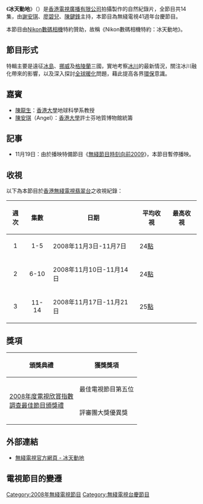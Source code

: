 {{無綫節目
| 中文節目名=冰天動地
| 英文節目名={{lang|en|Vanishing Glacier}}
| 翡翠台首播日期=2008年11月3日－11月21日
| 翡翠台首播時間={{nowrap|逢星期一至五 22:35－23:05（連廣告）<br/>11月19日（週三）暫停播映}}
| 高清翡翠台首播日期=2008年11月3日－11月21日
| 高清翡翠台首播時間={{nowrap|逢星期一至五 22:35－23:05（連廣告）<br/>11月19日（週三）暫停播映}}
| 監製=[[霍澤基|霍澤基]]
| 製作統籌=[[劉小芳|劉小芳]]
| 編審=[[李天佑|李天佑]]
| 集數=14
| 類型=自然紀錄片
| 製作公司=[[香港|香港]][[電視廣播有限公司|電視廣播有限公司]]
| 主持=[[謝安琪|謝安琪]]、[[廖碧兒|廖碧兒]]、[[陳鍵鋒|陳鍵鋒]]<br/>嘉賓主持：[[陳志雲|陳志雲]]
| 演出=[[陳龍生|陳龍生]]、[[陳安琪|陳安琪]]（嘉賓）
| 主題音樂=冰天動地
| 作曲=[[鄧智偉|鄧智偉]]（兼編曲）
| 網頁=http://travel.tvb.com/vanishingglacier/
}}
《'''冰天動地'''》（{{lang-en|'''Vanishing Glacier'''}}）是[[香港|香港]][[電視廣播有限公司|電視廣播有限公司]]拍攝製作的自然紀錄片，全節目共14集，由[[謝安琪|謝安琪]]、[[廖碧兒|廖碧兒]]、[[陳鍵鋒|陳鍵鋒]]主持，本節目為無綫電視41週年台慶節目。

本節目由[[Nikon|Nikon]][[數碼相機|數碼相機]]特約贊助，故稱《Nikon數碼相機特約：冰天動地》。

==節目形式==
特輯主要是遠征[[冰島|冰島]]、[[挪威|挪威]]及[[格陵蘭|格陵蘭]]三國，實地考察[[冰川|冰川]]的最新情況，關注冰川融化帶來的影響，以及深入探討[[全球暖化|全球暖化]]問題，藉此提高各界[[環保|環保]]意識。

==嘉賓==
*[[陳龍生|陳龍生]]：[[香港大學|香港大學]]地球科學系教授
*[[陳安琪|陳安琪]]（Angel）：[[香港大學|香港大學]]許士芬地質博物館統籌

==記事==
*11月19日：由於播映特備節目《[[2009無綫節目巡禮|無綫節目時刻向前2009]]》，本節目暫停播映。

==收視==
以下為本節目於[[香港|香港]][[電視廣播有限公司|無綫電視]][[翡翠台|翡翠台]]之收視紀錄：
{|class=wikitable style="font-size: 14px;"
!週次!!集數!!日期!!平均收視!!最高收視
|-
|align=center| 1 ||align=center| 1-5 || 2008年11月3日-11月7日 || 24[[收視點|點]] || 
|-
|align=center| 2 ||align=center| 6-10 || 2008年11月10日-11月14日 || 24[[收視點|點]] || 
|-
|align=center| 3 ||align=center| 11-14 || 2008年11月17日-11月21日 || 25[[收視點|點]] || 
|}

==獎項==
{| class="wikitable"
|-
!頒獎典禮||獲獎獎項
|-
|rowspan="2"|[[2008年度電視欣賞指數調查最佳節目頒獎禮得獎名單|2008年度電視欣賞指數<br/>調查最佳節目頒獎禮]]||最佳電視節目第五位
|-
|評審團大獎優異獎
|}

==外部連結==
*[http://travel.tvb.com/vanishingglacier/ 無綫電視官方網頁 - 冰天動地]{{Wayback|url=http://travel.tvb.com/vanishingglacier/ |date=20081106154735 }}

==電視節目的變遷==
{{電視節目的變遷
|電視台={{HK}}[[無綫電視|無綫電視]][[翡翠台|翡翠台]]、[[高清翡翠台|高清翡翠台]]
|播放檔次=星期一至五 22:35-23:05 時段
|節目名稱=冰天動地<br/>(第1-12集)<br/>(2008.11.03 - 2008.11.18)
|上一節目=[[蘇GOOD|蘇GOOD (第一輯)]]<br/>(第4-29集)<br/>(2008.09.26 - 2008.10.31)
|下一節目=[[2009無綫電視節目巡禮|無綫節目時刻向前2009]]<br/>(2008.11.19)<span style="font-size:smaller;">(22:35-23:35)</span>
|2節目名稱=冰天動地<br/>(第13-14集)<br/>(2008.11.20 - 2008.11.21)
|2上一節目=[[2009無綫電視節目巡禮|無綫節目時刻向前2009]]<br/>(2008.11.19)<span style="font-size:smaller;">(22:35-23:35)</span>
|2下一節目=[[蘇GOOD|蘇GOOD (第一輯)]]<br/>(第30-58集)<br/>(2008.11.24 - 2009.01.01)
}}{{電視節目的變遷|上一節目=[[水之源|水之源]]<br/>（2018.11.29 - 2019.01.17）|下一節目=-|播放檔次=星期四（星期三深夜）04:30-05:30|節目名稱=冰天動地<br/>（2019.01.24 - 2019.03.14）|電視台={{flagicon|Hong Kong}} [[香港|香港]][[無綫電視|無綫電視]][[翡翠台|翡翠台]]}}
[[Category:2008年無綫電視節目|Category:2008年無綫電視節目]]
[[Category:無綫電視台慶節目|Category:無綫電視台慶節目]]